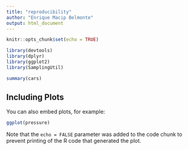 ```yaml
---
title: "reproducibility"
author: "Enrique Macip Belmonte"
output: html_document
---
```


```r
knitr::opts_chunk$set(echo = TRUE)
```
```r
library(devtools)
library(dplyr)
library(ggplot2)
library(SamplingUtil)
```




```r
summary(cars)
```



## Including Plots

You can also embed plots, for example:

```r
ggplot(pressure)
```

Note that the `echo = FALSE` parameter was added to the code chunk to prevent printing of the R code that generated the plot.
